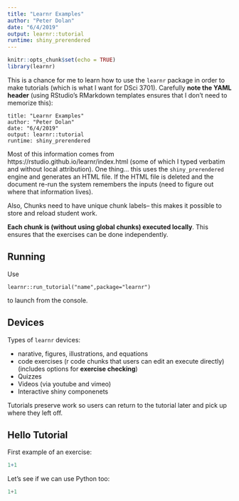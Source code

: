 ```yaml
---
title: "Learnr Examples"
author: "Peter Dolan"
date: "6/4/2019"
output: learnr::tutorial
runtime: shiny_prerendered
---
```


```r
knitr::opts_chunk$set(echo = TRUE)
library(learnr)
```

This is a chance for me to learn how to use the `learnr` package in order to make tutorials (which is what I want for DSci 3701).  Carefully **note the YAML header** (using RStudio's RMarkdown templates ensures that I don't need to memorize this):
```
title: "Learnr Examples"
author: "Peter Dolan"
date: "6/4/2019"
output: learnr::tutorial
runtime: shiny_prerendered
```

Most of this information comes from https://rstudio.github.io/learnr/index.html (some of which I typed verbatim and without local attribution).  One thing... this uses the `shiny_prerendered` engine and generates an HTML file.  If the HTML file is deleted and the document re-run the system remembers the inputs (need to figure out where that information lives).

Also, Chunks need to have unique chunk labels-- this makes it possible to store and reload student work.

**Each chunk is (without using global chunks) executed locally**.  This ensures that the exercises can be done independently.

## Running

Use 
```
learnr::run_tutorial("name",package="learnr")
```
to launch from the console.


## Devices

Types of `learnr` devices:

* narative, figures, illustrations, and equations
* code exercises (r code chunks that users can edit an execute directly) (includes options for **exercise checking**)
* Quizzes
* Videos (via youtube and vimeo)
* Interactive shiny componenets

Tutorials preserve work so users can return to the tutorial later and pick up where they left off.

## Hello Tutorial

First example of an exercise:

```r
1+1
```

Let's see if we can use Python too:

```python
1+1
```
